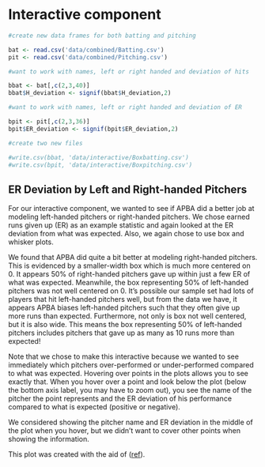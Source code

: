 # Interactive component

```r
#create new data frames for both batting and pitching

bat <- read.csv('data/combined/Batting.csv')
pit <- read.csv('data/combined/Pitching.csv')

#want to work with names, left or right handed and deviation of hits

bbat <- bat[,c(2,3,40)]
bbat$H_deviation <- signif(bbat$H_deviation,2)

#want to work with names, left or right handed and deviation of ER

bpit <- pit[,c(2,3,36)]
bpit$ER_deviation <- signif(bpit$ER_deviation,2)

#create two new files

#write.csv(bbat, 'data/interactive/Boxbatting.csv')
#write.csv(bpit, 'data/interactive/Boxpitching.csv')

```

## ER Deviation by Left and Right-handed Pitchers

<meta charset="utf-8">

<!-- Load d3.js -->
<script src="https://d3js.org/d3.v4.js"></script>

<!-- Create a div where the graph will take place -->
<div id="my_dataviz"></div>

<!-- Plugin for color scale -->
<script src="https://d3js.org/d3-scale-chromatic.v1.min.js"></script>

<!-- Tooltip style -->
<style>
.tooltip {
  background-color: black;
  border: none;
  border-radius: 5px;
  padding: 15px;
  min-width: 400px;
  text-align: left;
  color: white;
}
</style>

<script>

// set the dimensions and margins of the graph
var margin = {top: 10, right: 30, bottom: 50, left: 70},
    width = 660 - margin.left - margin.right,
    height = 600 - margin.top - margin.bottom;

// append the svg object to the body of the page
var svg = d3.select("#my_dataviz")
  .append("svg")
    .attr("width", width + margin.left + margin.right)
    .attr("height", height + margin.top + margin.bottom)
  .append("g")
    .attr("transform",
          "translate(" + margin.left + "," + margin.top + ")");

// Read the data and compute summary statistics for each specie
d3.csv("https://raw.githubusercontent.com/zichenghuang/baseball-board-game/main/data/interactive/Boxpitching.csv", function(data) {

  // Compute quartiles, median, inter quantile range min and max --> these info are then used to draw the box.
  var sumstat = d3.nest() // nest function allows to group the calculation per level of a factor
    .key(function(d) { return d.throws;})
    .rollup(function(d) {
      q1 = d3.quantile(d.map(function(g) { return g.ER_deviation;}).sort(d3.ascending),.25)
      median = d3.quantile(d.map(function(g) { return g.ER_deviation;}).sort(d3.ascending),.5)
      q3 = d3.quantile(d.map(function(g) { return g.ER_deviation;}).sort(d3.ascending),.75)
      interQuantileRange = q3 - q1
      min = q1 - 1.5 * interQuantileRange
      max = q3 + 1.5 * interQuantileRange
      return({q1: q1, median: median, q3: q3, interQuantileRange: interQuantileRange, min: min, max: max})
    })
    .entries(data)

  // Show the Y scale
  var y = d3.scaleBand()
    .range([ height, 0 ])
    .domain(["Left", "Right"])
    .padding(.4);
  svg.append("g")
    .call(d3.axisLeft(y).tickSize(0))
    .select(".domain").remove()

  // Show the X scale
  var x = d3.scaleLinear()
    .domain([-20,20])
    .range([0, width])
  svg.append("g")
    .attr("transform", "translate(0," + height + ")")
    .call(d3.axisBottom(x).ticks(5))
    .select(".domain").remove()

  // Color scale
  var myColor = d3.scaleSequential()
    .interpolator(d3.interpolateInferno)
    .domain([-6,14])

  // Add X axis label:
  svg.append("text")
      .attr("text-anchor", "middle")
      .attr("x", width/2)
      .attr("y", height + margin.top + 30)
      .text("ER Deviation");

  // Show the main vertical line
  svg
    .selectAll("vertLines")
    .data(sumstat)
    .enter()
    .append("line")
      .attr("x1", function(d){return(x(d.value.min))})
      .attr("x2", function(d){return(x(d.value.max))})
      .attr("y1", function(d){return(y(d.key) + y.bandwidth()/2)})
      .attr("y2", function(d){return(y(d.key) + y.bandwidth()/2)})
      .attr("stroke", "black")
      .style("width", 40)

  // rectangle for the main box
  svg
    .selectAll("boxes")
    .data(sumstat)
    .enter()
    .append("rect")
        .attr("x", function(d){return(x(d.value.q1))}) // console.log(x(d.value.q1)) ;
        .attr("width", function(d){ ; return(x(d.value.q3)-x(d.value.q1))}) //console.log(x(d.value.q3)-x(d.value.q1))
        .attr("y", function(d) { return y(d.key); })
        .attr("height", y.bandwidth() )
        .attr("stroke", "black")
        .style("fill", "#69b3a2")
        .style("opacity", 0.3)

  // Show the median
  svg
    .selectAll("medianLines")
    .data(sumstat)
    .enter()
    .append("line")
      .attr("y1", function(d){return(y(d.key))})
      .attr("y2", function(d){return(y(d.key) + y.bandwidth()/2)})
      .attr("x1", function(d){return(x(d.value.median))})
      .attr("x2", function(d){return(x(d.value.median))})
      .attr("stroke", "black")
      .style("width", 80)

  // create a tooltip
  var tooltip = d3.select("#my_dataviz")
    .append("div")
      .style("opacity", 0)
      .attr("class", "tooltip")
      .style("font-size", "16px")
  // Three function that change the tooltip when user hover / move / leave a cell
  var mouseover = function(d) {
    tooltip
      .transition()
      .duration(200)
      .style("opacity", 1)
    tooltip
        .html("<span style='color:pink'>ER Deviation: </span>" + d.ER_deviation + "<br>" + d.name) // + d.Prior_disorder + "<br>" + "HR: " +  d.HR)
        .style("left", (d3.mouse(this)[0]+30) + "px")
        .style("top", (d3.mouse(this)[1]+30) + "px")
  }
  var mousemove = function(d) {
    tooltip
      .style("left", (d3.mouse(this)[0]+30) + "px")
      .style("top", (d3.mouse(this)[1]+30) + "px")
  }
  var mouseleave = function(d) {
    tooltip
      .transition()
      .duration(200)
      .style("opacity", 0)
  }

  // Add individual points with jitter
  var jitterWidth = 50
  svg
    .selectAll("indPoints")
    .data(data)
    .enter()
    .append("circle")
      .attr("cx", function(d){ return(x(d.ER_deviation))})
      .attr("cy", function(d){ return( y(d.throws) + (y.bandwidth()/2) - jitterWidth/2 + Math.random()*jitterWidth )})
      .attr("r", 4)
      .style("fill", function(d){ return(myColor(+d.ER_deviation)) })
      .attr("stroke", "black")
      .on("mouseover", mouseover)
      .on("mousemove", mousemove)
      .on("mouseleave", mouseleave)


})

</script>

For our interactive component, we wanted to see if APBA did a better job at modeling left-handed pitchers or right-handed pitchers.  We chose earned runs given up (ER) as an example statistic and again looked at the ER deviation from what was expected.  Also, we again chose to use box and whisker plots.

We found that APBA did quite a bit better at modeling right-handed pitchers.  This is evidenced by a smaller-width box which is much more centered on 0.  It appears 50% of right-handed pitchers gave up within just a few ER of what was expected.  Meanwhile, the box representing 50% of left-handed pitchers was not well centered on 0.  It's possible our sample set had lots of players that hit left-handed pitchers well, but from the data we have, it appears APBA biases left-handed pitchers such that they often give up more runs than expected.  Furthermore, not only is box not well centered, but it is also wide.  This means the box representing 50% of left-handed pitchers includes pitchers that gave up as many as 10 runs more than expected!

Note that we chose to make this interactive because we wanted to see immediately which pitchers over-performed or under-performed compared to what was expected.  Hovering over points in the plots allows you to see exactly that.  When you hover over a point and look below the plot (below the bottom axis label, you may have to zoom out), you see the name of the pitcher the point represents and the ER deviation of his performance compared to what is expected (positive or negative).

We considered showing the pitcher name and ER deviation in the middle of the plot when you hover, but we didn’t want to cover other points when showing the information.


This plot was created with the aid of ([ref](https://www.d3-graph-gallery.com/graph/boxplot_horizontal.html)). 

